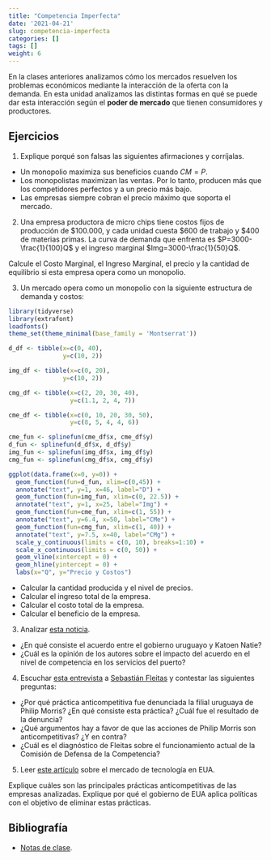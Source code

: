 ```yaml
---
title: "Competencia Imperfecta"
date: '2021-04-21'
slug: competencia-imperfecta
categories: []
tags: []
weight: 6
---
```



<style>
.twitter-tweet {
  margin: 0 auto;
}

</style>

En la clases anteriores analizamos cómo los mercados resuelven los problemas económicos mediante la interacción de la oferta con la demanda. En esta unidad analizamos las distintas formas en qué se puede dar esta interacción según el __poder de mercado__ que tienen consumidores y productores.


## Ejercicios


1. Explique porqué son falsas las siguientes afirmaciones y corríjalas.
- Un monopolio maximiza sus beneficios cuando $CM = P$.
- Los monopolistas maximizan las ventas. Por lo tanto, producen más que los competidores perfectos y a un precio más bajo.
- Las empresas siempre cobran el precio máximo que soporta el mercado.

2. Una empresa productora de micro chips tiene costos fijos de producción de $100.000, y cada unidad cuesta $600 de trabajo y $400 de materias primas. La curva de demanda que enfrenta es $P=3000-\frac{1}{100}Q$ y el ingreso marginal $Img=3000-\frac{1}{50}Q$. 

Calcule el Costo Marginal, el Ingreso Marginal, el precio y la cantidad de equilibrio si esta empresa opera como un monopolio. 

3. Un mercado opera como un monopolio con la siguiente estructura de demanda y costos:

```r
library(tidyverse)
library(extrafont)
loadfonts()
theme_set(theme_minimal(base_family = 'Montserrat'))


```

```r

d_df <- tibble(x=c(0, 40), 
               y=c(10, 2))

img_df <- tibble(x=c(0, 20),
               y=c(10, 2))

cmg_df <- tibble(x=c(2, 20, 30, 40),
                 y=c(1.1, 2, 4, 7))

cme_df <- tibble(x=c(0, 10, 20, 30, 50),
                 y=c(8, 5, 4, 4, 6))

cme_fun <- splinefun(cme_df$x, cme_df$y)
d_fun <- splinefun(d_df$x, d_df$y)
img_fun <- splinefun(img_df$x, img_df$y)
cmg_fun <- splinefun(cmg_df$x, cmg_df$y)

ggplot(data.frame(x=0, y=0)) + 
  geom_function(fun=d_fun, xlim=c(0,45)) +
  annotate("text", y=1, x=46, label="D") +
  geom_function(fun=img_fun, xlim=c(0, 22.5)) +
  annotate("text", y=1, x=25, label="Img") +
  geom_function(fun=cme_fun, xlim=c(1, 55)) +
  annotate("text", y=6.4, x=50, label="CMe") +
  geom_function(fun=cmg_fun, xlim=c(1, 40)) +
  annotate("text", y=7.5, x=40, label="CMg") +
  scale_y_continuous(limits = c(0, 10), breaks=1:10) +
  scale_x_continuous(limits = c(0, 50)) +
  geom_vline(xintercept = 0) +
  geom_hline(yintercept = 0) +
  labs(x="Q", y="Precio y Costos")
```


- Calcular la cantidad producida y el nivel de precios.
- Calcular el ingreso total de la empresa.
- Calcular el costo total de la empresa.
- Calcular el beneficio de la empresa.
3. Analizar [esta noticia](katoen_el_pais.pdf).

- ¿En qué consiste el acuerdo entre el gobierno uruguayo y Katoen Natie?
- ¿Cuál es la opinión de los autores sobre el impacto del acuerdo en el nivel de competencia en los servicios del puerto?


4. Escuchar [esta entrevista](https://delsol.uy/notoquennada/sebastianfleitas/defensa-de-la-competencia-perdio-prestigio-en-caso-con-philip-morris-1) a [Sebastián Fleitas](http://www.sebastianfleitas.com/) y contestar las siguientes preguntas:

-  ¿Por qué práctica anticompetitiva fue denunciada la filial uruguaya de Philip Morris? ¿En qué consiste esta práctica? ¿Cuál fue el resultado de la denuncia?
- ¿Qué argumentos hay a favor de que las acciones de Philip Morris son anticompetitivas? ¿Y en contra?
- ¿Cuál es el diagnóstico de Fleitas sobre el funcionamiento actual de la Comisión de Defensa de la Competencia?


5. Leer [este artículo](https://www.vox.com/recode/2020/10/6/21505027/congress-big-tech-antitrust-report-facebook-google-amazon-apple-mark-zuckerberg-jeff-bezos-tim-cook) sobre el mercado de tecnología en EUA.

Explique cuáles son las principales prácticas anticompetitivas de las empresas analizadas. Explique por qué el gobierno de EUA aplica políticas con el objetivo de eliminar estas prácticas.

## Bibliografía

-  [Notas de clase ](https://monopolio--diapos-econ.netlify.app/).